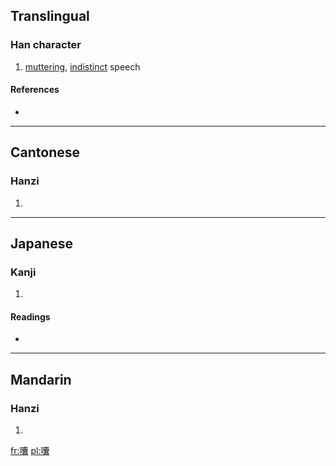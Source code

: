 ==Translingual==

===Han character===
{{Han char|rn=30|rad=口|as=22|sn=25|four=6003<sub>2</sub>|canj=口十月女 (RJBV)}}

# [[mutter]]ing, [[indistinct]] speech

====References====
* {{Han ref|kx=0216.071|dkj=04666|dj=0439.090|hdz=10709.180|uh=56D4|ud=22228|bh=F8EE|bd=63726}}

----

==Cantonese==

===Hanzi===
{{yue-hanzi|jyut=|y=nong4}}

# {{defn|Cantonese|sort=口22}}

----

==Japanese==

===Kanji===
{{ja-kanji|grade=|rs=口22}}

# {{defn|Japanese|sort=口22}}

====Readings====
* {{ja-readings|on=[[どう]] (dō)|kun=}}

----

==Mandarin==

===Hanzi===
{{cmn-hanzi|pin=[[nāng]] ([[nang1]])|wg=nang<sup>1</sup>}}

# {{defn|Mandarin|sort=口22}}

[[fr:囔]]
[[pl:囔]]